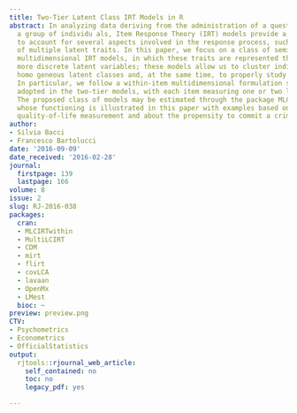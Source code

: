 ```yaml
---
title: Two-Tier Latent Class IRT Models in R
abstract: In analyzing data deriving from the administration of a questionnaire to
  a group of individu als, Item Response Theory (IRT) models provide a flexible framework
  to account for several aspects involved in the response process, such as the existence
  of multiple latent traits. In this paper, we focus on a class of semi-parametric
  multidimensional IRT models, in which these traits are represented through one or
  more discrete latent variables; these models allow us to cluster individuals into
  homo geneous latent classes and, at the same time, to properly study item characteristics.
  In particular, we follow a within-item multidimensional formulation similar to that
  adopted in the two-tier models, with each item measuring one or two latent traits.
  The proposed class of models may be estimated through the package MLCIRTwithin,
  whose functioning is illustrated in this paper with examples based on data about
  quality-of-life measurement and about the propensity to commit a crime.
author:
- Silvia Bacci
- Francesco Bartolucci
date: '2016-09-09'
date_received: '2016-02-28'
journal:
  firstpage: 139
  lastpage: 166
volume: 8
issue: 2
slug: RJ-2016-038
packages:
  cran:
  - MLCIRTwithin
  - MultiLCIRT
  - CDM
  - mirt
  - flirt
  - covLCA
  - lavaan
  - OpenMx
  - LMest
  bioc: ~
preview: preview.png
CTV:
- Psychometrics
- Econometrics
- OfficialStatistics
output:
  rjtools::rjournal_web_article:
    self_contained: no
    toc: no
    legacy_pdf: yes

---
```


